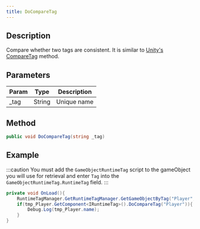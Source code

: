 ```yaml
---
title: DoCompareTag
---
```


## Description

Compare whether two tags are consistent. It is similar to [Unity's CompareTag](https://docs.unity3d.com/ScriptReference/Component.CompareTag.html) method.

## Parameters

| Param | Type   | Description |
| ----- | ------ | ----------- |
| \_tag | String | Unique name |

## Method

```cs
public void DoCompareTag(string _tag)
```

## Example

:::caution
You must add the `GameObjectRuntimeTag` script to the gameObject you will use for retrieval and enter `Tag` into the `GameObjectRuntimeTag.RuntimeTag` field.
:::

```cs
private void OnLoad(){
    RuntimeTagManager.GetRuntimeTagManager.GetGameObjectByTag("Player",out GameObject tmp_Player);
    if(tmp_Player.GetComponent<IRuntimeTag>().DoCompareTag("Player")){
        Debug.Log(tmp_Player.name);
    }
}
```
